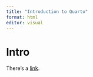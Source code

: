 ```yaml
---
title: "Introduction to Quarto"
format: html
editor: visual
---
```


# Intro

There's a [link][search].

[search]: https://www.duckduckgo.com

```r

```

